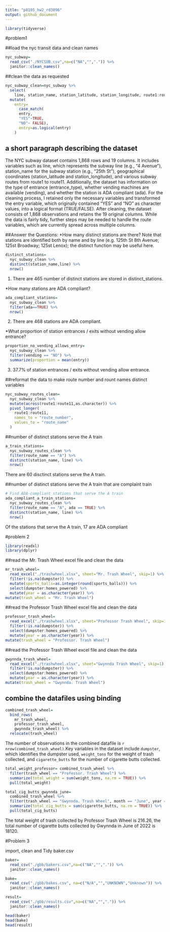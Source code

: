 ```yaml
---
title: "p8105_hw2_rd3096"
output: github_document
---
```


```r
library(tidyverse)
```

#problem1 

##load the nyc transit data and clean names
```r
nyc_subway=
  read_csv("./NYCSUB.csv",na=c("NA","",".")) %>% 
  janitor::clean_names()
```

##clean the data as requested 
```r
nyc_subway_clean=nyc_subway %>% 
  select(
    line, station_name, station_latitude, station_longitude, route1:route11, entry, vending, entrance_type, ada) %>% 
  mutate(
    entry=
      case_match(
      entry,
      "YES"~TRUE,
      "NO"~ FALSE),
      entry=as.logical(entry)
    )
```

## a short paragraph describing the dataset
The NYC subway dataset contains 1,868 rows and 19 columns. It includes variables such as line, which represents the subway line (e.g., "4 Avenue"), station_name for the subway station (e.g., "25th St"), geographical coordinates (station_latitude and station_longitude), and various subway routes from route1 to route11. Additionally, the dataset has information on the type of entrance (entrance_type), whether vending machines are available (vending), and whether the station is ADA compliant (ada).
For the cleaning process, I retained only the necessary variables and transformed the entry variable, which originally contained "YES" and "NO" as character values, into a logical format (TRUE/FALSE). After cleaning, the dataset consists of 1,868 observations and retains the 19 original columns. While the data is fairly tidy, further steps may be needed to handle the route variables, which are currently spread across multiple columns.

##Answer the Questions:
*How many distinct stations are there? Note that stations are identified both by name and by line (e.g. 125th St 8th Avenue; 125st Broadway; 125st Lenox); the distinct function may be useful here.

```r
distinct_stations=
  nyc_subway_clean %>% 
  distinct(station_name,line) %>% 
  nrow()
```
1. There are 465 number of distinct stations are stored in distinct_stations.

*How many stations are ADA compliant?
```r
ada_compliant_stations=
  nyc_subway_clean %>% 
  filter(ada==TRUE) %>% 
  nrow()
```
2. There are 468 stations are ADA compliant.

*What proportion of station entrances / exits without vending allow entrance?
```r
proportion_no_vending_allows_entry=
  nyc_subway_clean %>%
  filter(vending == "NO") %>%
  summarize(proportion = mean(entry))
```
3. 37.7% of station entrances / exits without vending allow entrance.

##reformat the data to make route number and rount names distinct variables
```r
nyc_subway_routes_clean= 
  nyc_subway_clean %>%
  mutate(across(route1:route11,as.character)) %>% 
  pivot_longer(
    route1:route11, 
    names_to = "route_number", 
    values_to = "route_name" 
  )
```

##number of distinct stations serve the A train
```r
a_train_stations=
  nyc_subway_routes_clean %>%
  filter(route_name == "A") %>% 
  distinct(station_name, line) %>% 
  nrow()
```
There are 60 disctinct stations serve the A train.

##number of distinct stations serve the A train that are complaint train
```r
# Find ADA-compliant stations that serve the A train
ada_compliant_a_train_stations=
  nyc_subway_routes_clean %>%
  filter(route_name == "A", ada == TRUE) %>%
  distinct(station_name, line) %>% 
  nrow()
```
Of the stations that serve the A train, 17 are ADA compliant

#problem 2
```r
library(readxl)
library(dplyr)
```

##read the Mr. Trash Wheel excel file and clean the data
```r
mr_trash_wheel=
  read_excel("./trashwheel.xlsx", sheet="Mr. Trash Wheel", skip=1) %>% janitor::clean_names() %>% 
  filter(!is.na(dumpster)) %>% 
  mutate(sports_balls=as.integer(round(sports_balls))) %>%
  select(dumpster:homes_powered) %>% 
  mutate(year = as.character(year)) %>% 
mutate(trash_wheel = "Mr. Trash Wheel")
```
##read the Professor Trash Wheel excel file and clean the data
```r
professor_trash_wheel=
  read_excel("./trashwheel.xlsx", sheet="Professor Trash Wheel", skip=1) %>% janitor::clean_names() %>% 
  filter(!is.na(dumpster)) %>% 
  select(dumpster:homes_powered) %>% 
  mutate(year = as.character(year)) %>% 
mutate(trash_wheel = "Professor. Trash Wheel")
```
##read the Professor Trash Wheel excel file and clean the data
```r
gwynnda_trash_wheel=
  read_excel("./trashwheel.xlsx", sheet="Gwynnda Trash Wheel", skip=1) %>% janitor::clean_names() %>% 
  filter(!is.na(dumpster)) %>% 
  select(dumpster:homes_powered) %>% 
  mutate(year = as.character(year)) %>% 
mutate(trash_wheel = "Gwynnda. Trash Wheel")
```

## combine the datafiles using binding
```r
combined_trash_wheel=
  bind_rows(
    mr_trash_wheel, 
    professor_trash_wheel, 
    gwynnda_trash_wheel) %>% 
  relocate(trash_wheel)
```

The number of observations in the combined datafile is `r nrow(combined_trash_wheel)`.Key variables in the dataset include `dumpster`, which identifies the dumpster used, `weight_tons` for the weight of trash collected, and `cigarette_butts` for the number of cigarette butts collected.

```r
total_weight_professor= combined_trash_wheel %>%
  filter(trash_wheel == "Professor. Trash Wheel") %>%
  summarize(total_weight = sum(weight_tons, na.rm = TRUE)) %>%
  pull(total_weight)

total_cig_butts_gwynnda_june=
  combined_trash_wheel %>%
  filter(trash_wheel == "Gwynnda. Trash Wheel", month == "June", year == "2022") %>%
  summarize(total_cig_butts = sum(cigarette_butts, na.rm = TRUE)) %>%
  pull(total_cig_butts)
```
The total weight of trash collected by Professor Trash Wheel is 216.26, the total number of cigarette butts collected by Gwynnda in June of 2022 is 18120.


#Problem 3

import, clean and Tidy baker.csv

```r
baker=
  read_csv("./gbb/bakers.csv",na=c("NA","",".")) %>% 
  janitor::clean_names()

bake=
  read_csv("./gbb/bakes.csv", na=c("N/A","","UNKNOWN","Unknown")) %>%
  janitor::clean_names()

result=
  read_csv("./gbb/results.csv",na=c("NA","",".")) %>% 
  janitor::clean_names()

head(baker)
head(bake)
head(result)
```



